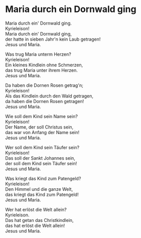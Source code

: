 # Maria durch ein Dornwald ging  
  
  
Maria durch ein' Dornwald ging.  
Kyrieleison!  
Maria durch ein' Dornwald ging,  
der hatte in sieben Jahr'n kein Laub getragen!  
Jesus und Maria.  
  
Was trug Maria unterm Herzen?  
Kyrieleison!  
Ein kleines Kindlein ohne Schmerzen,  
das trug Maria unter ihrem Herzen.  
Jesus und Maria.  
  
Da haben die Dornen Rosen getrag'n;  
Kyrieleison!  
Als das Kindlein durch den Wald getragen,  
da haben die Dornen Rosen getragen!  
Jesus und Maria.  
  
Wie soll dem Kind sein Name sein?  
Kyrieleison!  
Der Name, der soll Christus sein,  
das war von Anfang der Name sein!  
Jesus und Maria.  
  
Wer soll dem Kind sein Täufer sein?  
Kyrieleison!  
Das soll der Sankt Johannes sein,  
der soll dem Kind sein Täufer sein!  
Jesus und Maria.  
  
Was kriegt das Kind zum Patengeld?  
Kyrieleison!  
Den Himmel und die ganze Welt,  
das kriegt das Kind zum Patengeld!  
Jesus und Maria.  
  
Wer hat erlöst die Welt allein?  
Kyrieleison.  
Das hat getan das Christkindlein,  
das hat erlöst die Welt allein!  
Jesus und Maria.  
  
